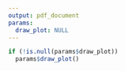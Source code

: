 ```yaml
---
output: pdf_document
params:
  draw_plot: NULL
---
```


```r
if (!is.null(params$draw_plot))
  params$draw_plot()
```
 